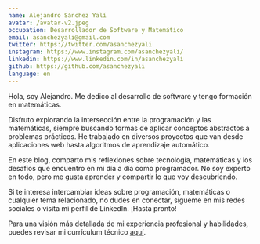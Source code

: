 ```yaml
---
name: Alejandro Sánchez Yalí
avatar: /avatar-v2.jpeg
occupation: Desarrollador de Software y Matemático
email: asanchezyali@gmail.com
twitter: https://twitter.com/asanchezyali
instagram: https://www.instagram.com/asanchezyali/
linkedin: https://www.linkedin.com/in/asanchezyali
github: https://github.com/asanchezyali
language: en
---
```


Hola, soy Alejandro. Me dedico al desarrollo de software y tengo formación en matemáticas.

Disfruto explorando la intersección entre la programación y las matemáticas, siempre buscando formas de aplicar
conceptos abstractos a problemas prácticos. He trabajado en diversos proyectos que van desde aplicaciones web hasta
algoritmos de aprendizaje automático.

En este blog, comparto mis reflexiones sobre tecnología, matemáticas y los desafíos que encuentro en mi día a día como
programador. No soy experto en todo, pero me gusta aprender y compartir lo que voy descubriendo.

Si te interesa intercambiar ideas sobre programación, matemáticas o cualquier tema relacionado, no dudes en conectar,
sígueme en mis redes sociales o visita mi perfil de LinkedIn. ¡Hasta pronto!

Para una visión más detallada de mi experiencia profesional y habilidades, puedes revisar mi currículum técnico [aquí](https://github.com/asanchezyali/technical-resume/blob/technical-resume/technical_resume.pdf).
